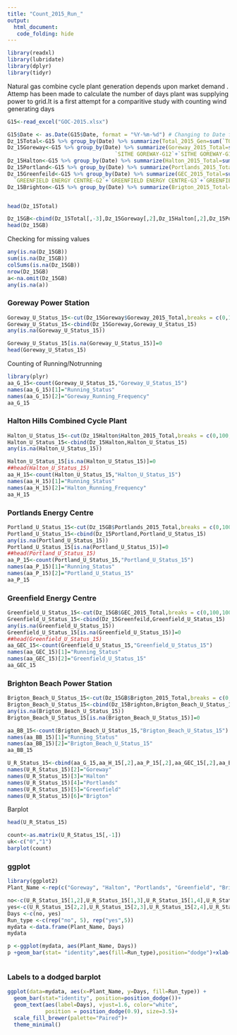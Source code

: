 ```yaml
---
title: "Count_2015_Run_"
output: 
  html_document:
   code_folding: hide
---
```


```r
library(readxl)
library(lubridate)
library(dplyr)
library(tidyr)
```
Natural gas combine cycle plant generation depends upon market demand . Attemp has been made to calculate the number of days plant was supplying power to grid.It is a first attempt for a comparitive study with counting wind generating days
```r
G15<-read_excel("GOC-2015.xlsx")
```

```r
G15$Date <- as.Date(G15$Date, format = "%Y-%m-%d") # Changing to Date format
Dz_15Total<-G15 %>% group_by(Date) %>% summarize(Total_2015_Gen=sum(`TOTAL`),n=n())
Dz_15Goreway<-G15 %>% group_by(Date) %>% summarize(Goreway_2015_Total=sum(`SITHE GOREWAY-G11`+
                                  `SITHE GOREWAY-G12`+`SITHE GOREWAY-G13`+`SITHE GOREWAY-G15`),n=n())
Dz_15Halton<-G15 %>% group_by(Date) %>% summarize(Halton_2015_Total=sum(`HALTONHILLS-LT_G1`+`HALTONHILLS-LT_G2`+`HALTONHILLS-LT_G3`),n=n())
Dz_15Portland<-G15 %>% group_by(Date) %>% summarize(Portlands_2015_Total=sum(`PORTLANDS-G1`+`PORTLANDS-G2`+`PORTLANDS-G3`),n=n())
Dz_15Greenfeild<-G15 %>% group_by(Date) %>% summarize(GEC_2015_Total=sum(`GREENFIELD ENERGY CENTRE-G1`+
  `GREENFIELD ENERGY CENTRE-G2`+`GREENFIELD ENERGY CENTRE-G3`+`GREENFIELD ENERGY CENTRE-G4`),n=n())
Dz_15Brighton<-G15 %>% group_by(Date) %>% summarize(Brigton_2015_Total=sum(`BRIGHTON BEACH`),n=n())


head(Dz_15Total)
```

```r
Dz_15GB<-cbind(Dz_15Total[,-3],Dz_15Goreway[,2],Dz_15Halton[,2],Dz_15Portland[,2],Dz_15Greenfeild[,2],Dz_15Brighton[,2])
head(Dz_15GB)
```
Checking for missing values
```r
any(is.na(Dz_15GB))
sum(is.na(Dz_15GB))
colSums(is.na(Dz_15GB)) 
nrow(Dz_15GB)
a<-na.omit(Dz_15GB)
any(is.na(a))
```

### Goreway Power Station

```r
Goreway_U_Status_15<-cut(Dz_15Goreway$Goreway_2015_Total,breaks = c(0,100,10000),labels = c(0,1))
Goreway_U_Status_15<-cbind(Dz_15Goreway,Goreway_U_Status_15)
any(is.na(Goreway_U_Status_15))
```
```r
Goreway_U_Status_15[is.na(Goreway_U_Status_15)]=0
head(Goreway_U_Status_15)
```
Counting of Running/Notrunning

```r
library(plyr)
aa_G_15<-count(Goreway_U_Status_15,"Goreway_U_Status_15")
names(aa_G_15)[1]="Running_Status"
names(aa_G_15)[2]="Goreway_Running_Frequency"
aa_G_15
```

### Halton Hills Combined Cycle Plant
```r
Halton_U_Status_15<-cut(Dz_15Halton$Halton_2015_Total,breaks = c(0,100,10000),labels = c(0,1))
Halton_U_Status_15<-cbind(Dz_15Halton,Halton_U_Status_15)
any(is.na(Halton_U_Status_15))
```


```r
Halton_U_Status_15[is.na(Halton_U_Status_15)]=0
##head(Halton_U_Status_15)
aa_H_15<-count(Halton_U_Status_15,"Halton_U_Status_15")
names(aa_H_15)[1]="Running_Status"
names(aa_H_15)[2]="Halton_Running_Frequency"
aa_H_15
```
### Portlands Energy Centre
```r
Portland_U_Status_15<-cut(Dz_15GB$Portlands_2015_Total,breaks = c(0,100,10000),labels = c(0,1))
Portland_U_Status_15<-cbind(Dz_15Portland,Portland_U_Status_15)
any(is.na(Portland_U_Status_15))
Portland_U_Status_15[is.na(Portland_U_Status_15)]=0
##head(Portland_U_Status_15)
aa_P_15<-count(Portland_U_Status_15,"Portland_U_Status_15")
names(aa_P_15)[1]="Running_Status"
names(aa_P_15)[2]="Portland_U_Status_15"
aa_P_15

```
### Greenfield Energy Centre
```r
Greenfield_U_Status_15<-cut(Dz_15GB$GEC_2015_Total,breaks = c(0,100,10000),labels = c(0,1))
Greenfield_U_Status_15<-cbind(Dz_15Greenfeild,Greenfield_U_Status_15)
any(is.na(Greenfield_U_Status_15))
Greenfield_U_Status_15[is.na(Greenfield_U_Status_15)]=0
##head(Greenfield_U_Status_15)
aa_GEC_15<-count(Greenfield_U_Status_15,"Greenfield_U_Status_15")
names(aa_GEC_15)[1]="Running_Status"
names(aa_GEC_15)[2]="Greenfield_U_Status_15"
aa_GEC_15

```
### Brighton Beach Power Station
```r
Brigton_Beach_U_Status_15<-cut(Dz_15GB$Brigton_2015_Total,breaks = c(0,100,10000),labels = c(0,1))
Brigton_Beach_U_Status_15<-cbind(Dz_15Brighton,Brigton_Beach_U_Status_15)
any(is.na(Brigton_Beach_U_Status_15))
Brigton_Beach_U_Status_15[is.na(Brigton_Beach_U_Status_15)]=0
```


```r
aa_BB_15<-count(Brigton_Beach_U_Status_15,"Brigton_Beach_U_Status_15")
names(aa_BB_15)[1]="Running_Status"
names(aa_BB_15)[2]="Brigton_Beach_U_Status_15"
aa_BB_15

```

```r
U_R_Status_15<-cbind(aa_G_15,aa_H_15[,2],aa_P_15[,2],aa_GEC_15[,2],aa_BB_15[,2])
names(U_R_Status_15)[2]="Goreway"
names(U_R_Status_15)[3]="Halton"
names(U_R_Status_15)[4]="Portlands"
names(U_R_Status_15)[5]="Greenfield"
names(U_R_Status_15)[6]="Brigton"
```
Barplot
```r
head(U_R_Status_15)
```




```r
count<-as.matrix(U_R_Status_15[,-1])
uk<-c("0","1")
barplot(count)
```
### ggplot
```r

library(ggplot2)
Plant_Name <-rep(c("Goreway", "Halton", "Portlands", "Greenfield", "Brigton"), 2)

no<-c(U_R_Status_15[1,2],U_R_Status_15[1,3],U_R_Status_15[1,4],U_R_Status_15[1,5],U_R_Status_15[1,6])
yes<-c(U_R_Status_15[2,2],U_R_Status_15[2,3],U_R_Status_15[2,4],U_R_Status_15[2,5],U_R_Status_15[2,6])
Days <-c(no, yes)
Run_type <-c(rep("no", 5), rep("yes",5))
mydata <-data.frame(Plant_Name, Days)
mydata

p <-ggplot(mydata, aes(Plant_Name, Days))
p +geom_bar(stat= "identity",aes(fill=Run_type),position="dodge")+xlab("Plants Name")+ylab("Number of Days")+theme_bw()



```
### Labels to a dodged barplot

```r
ggplot(data=mydata, aes(x=Plant_Name, y=Days, fill=Run_type)) +
  geom_bar(stat="identity", position=position_dodge())+
  geom_text(aes(label=Days), vjust=1.6, color="white",
            position = position_dodge(0.9), size=3.5)+
  scale_fill_brewer(palette="Paired")+
  theme_minimal()
```




